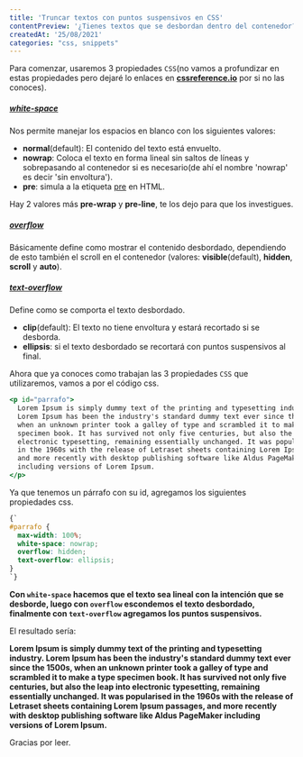 ```yaml
--- 
title: 'Truncar textos con puntos suspensivos en CSS'
contentPreview: '¿Tienes textos que se desbordan dentro del contenedor?, probablemente quieras colocar los famosos puntos suspensivos al final del texto y así evitar el desborde de texto, pues te enseño a como hacerlo.'
createdAt: '25/08/2021'
categories: "css, snippets"
---
```


Para comenzar, usaremos 3 propiedades `CSS`(no vamos a profundizar en estas propiedades pero dejaré lo enlaces en [**cssreference.io**](https://cssreference.io/) por si no las conoces).

##### [**white-space**](https://cssreference.io/property/white-space/)
Nos permite manejar los espacios en blanco con los siguientes valores:

* **normal**(default): El contenido del texto está envuelto.
* **nowrap**: Coloca el texto en forma lineal sin saltos de líneas y sobrepasando al contenedor si es necesario(de ahí el nombre 'nowrap' es decir 'sin envoltura').
* **pre**: simula a la etiqueta [pre](https://developer.mozilla.org/es/docs/Web/HTML/Element/pre) en HTML.

Hay 2 valores más **pre-wrap** y **pre-line**, te los dejo para que los investigues.

##### [**overflow**](https://cssreference.io/property/overflow/)
Básicamente define como mostrar el contenido desbordado, dependiendo de esto también el scroll en el contenedor (valores: **visible**(default), **hidden**, **scroll** y **auto**). 
##### [**text-overflow**](https://cssreference.io/property/text-overflow/)
Define como se comporta el texto desbordado.
* **clip**(default): El texto no tiene envoltura y estará recortado si se desborda.
* **ellipsis**: si el texto desbordado se recortará con puntos suspensivos al final.

Ahora que ya conoces como trabajan las 3 propiedades `CSS` que utilizaremos, vamos a por el código css.

```jsx language=jsx
<p id="parrafo">
  Lorem Ipsum is simply dummy text of the printing and typesetting industry.
  Lorem Ipsum has been the industry's standard dummy text ever since the 1500s,
  when an unknown printer took a galley of type and scrambled it to make a type 
  specimen book. It has survived not only five centuries, but also the leap into
  electronic typesetting, remaining essentially unchanged. It was popularised 
  in the 1960s with the release of Letraset sheets containing Lorem Ipsum passages,
  and more recently with desktop publishing software like Aldus PageMaker
  including versions of Lorem Ipsum.
</p>
```

Ya que tenemos un párrafo con su id, agregamos los siguientes propiedades css.

```css language=css
{`
#parrafo {
  max-width: 100%;
  white-space: nowrap;
  overflow: hidden;
  text-overflow: ellipsis;
}
`}
```

**Con `white-space` hacemos que el texto sea lineal con la intención que se desborde, luego con `overflow` escondemos el texto desbordado, finalmente con `text-overflow` agregamos los puntos suspensivos.**

El resultado sería:

<div className="dark:text-white" style={{ padding: '0px 30px', whiteSpace: 'nowrap', overflow: 'hidden', textOverflow: 'ellipsis' }}>
  <strong>
    Lorem Ipsum is simply dummy text of the printing and typesetting industry.
    Lorem Ipsum has been the industry's standard dummy text ever since the 1500s,
    when an unknown printer took a galley of type and scrambled it to make a type 
    specimen book. It has survived not only five centuries, but also the leap into
    electronic typesetting, remaining essentially unchanged. It was popularised 
    in the 1960s with the release of Letraset sheets containing Lorem Ipsum passages,
    and more recently with desktop publishing software like Aldus PageMaker
    including versions of Lorem Ipsum.
  </strong>
</div>

Gracias por leer.

